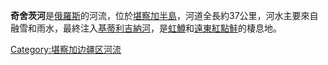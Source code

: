 '''奇舍茨河'''是[[俄羅斯|俄羅斯]]的河流，位於[[堪察加半島|堪察加半島]]，河道全長約37公里，河水主要來自融雪和雨水，最終注入[[基蒂利吉納河|基蒂利吉納河]]，是[[虹鱒|虹鱒]]和[[遠東紅點鮭|遠東紅點鮭]]的棲息地。

{{Russia-geo-stub}}

[[Category:堪察加边疆区河流|Category:堪察加边疆区河流]]